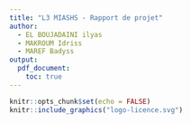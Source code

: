 ```yaml
---
title: "L3 MIASHS - Rapport de projet"
author: 
  - EL BOUJADAINI ilyas
  - MAKROUM Idriss
  - MAREF Badyss
output: 
  pdf_document:
    toc: true
---
```


```r
knitr::opts_chunk$set(echo = FALSE)
knitr::include_graphics("logo-licence.svg")
```

